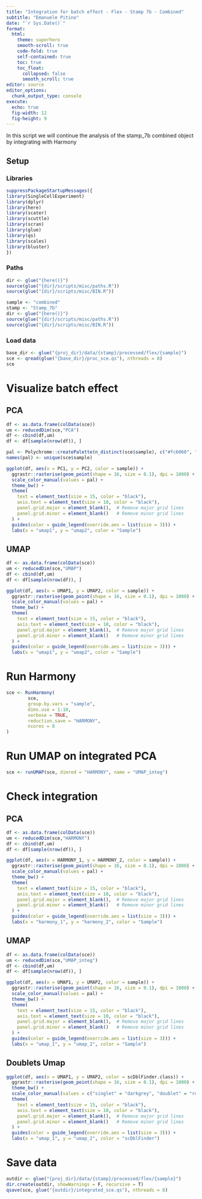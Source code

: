 ```yaml
---
title: "Integration for batch effect - Flex - Stamp 7b - Combined"
subtitle: "Emanuele Pitino"
date: "`r Sys.Date()`"
format: 
  html:
    theme: superhero
    smooth-scroll: true
    code-fold: true
    self-contained: true
    toc: true
    toc_float: 
      collapsed: false
      smooth_scroll: true
editor: source
editor_options: 
  chunk_output_type: console
execute:
  echo: true
  fig-width: 12     
  fig-height: 9 
---
```

In this script we will continue the analysis of the stamp_7b combined object by integrating with Harmony

## Setup
### Libraries
```r
suppressPackageStartupMessages({
library(SingleCellExperiment)
library(dplyr)
library(here)
library(scater)
library(scuttle)
library(scran)
library(glue)
library(qs)
library(scales)
library(bluster)
})
```

### Paths
```r
dir <- glue("{here()}")
source(glue("{dir}/scripts/misc/paths.R"))
source(glue("{dir}/scripts/misc/BIN.R"))

sample <- "combined"
stamp <- "Stamp_7b"
dir <- glue("{here()}")
source(glue("{dir}/scripts/misc/paths.R"))
source(glue("{dir}/scripts/misc/BIN.R"))
```

### Load data
```r
base_dir <- glue("{proj_dir}/data/{stamp}/processed/flex/{sample}")
sce <- qread(glue("{base_dir}/proc_sce.qs"), nthreads = 8)
sce
```

# Visualize batch effect

## PCA
```r
df <- as.data.frame(colData(sce))
um <- reducedDim(sce,"PCA")
df <- cbind(df,um)
df <- df[sample(nrow(df)), ]

pal <- Polychrome::createPalette(n_distinct(sce$sample), c("#fc6060", "#74f774", "#7c7cfc")) # palette
names(pal) <- unique(sce$sample)

ggplot(df, aes(x = PC1, y = PC2, color = sample)) +
  ggrastr::rasterise(geom_point(shape = 16, size = 0.1), dpi = 1000) +
  scale_color_manual(values = pal) +
  theme_bw() +
  theme(
    text = element_text(size = 15, color = "black"),
    axis.text = element_text(size = 10, color = "black"),
    panel.grid.major = element_blank(),  # Remove major grid lines
    panel.grid.minor = element_blank()   # Remove minor grid lines
  ) +
  guides(color = guide_legend(override.aes = list(size = 3))) +
  labs(x = "umap1", y = "umap2", color = "Sample")
```

## UMAP

```r
df <- as.data.frame(colData(sce))
um <- reducedDim(sce,"UMAP")
df <- cbind(df,um)
df <- df[sample(nrow(df)), ]

ggplot(df, aes(x = UMAP1, y = UMAP2, color = sample)) +
  ggrastr::rasterise(geom_point(shape = 16, size = 0.1), dpi = 1000) +
  scale_color_manual(values = pal) +
  theme_bw() +
  theme(
    text = element_text(size = 15, color = "black"),
    axis.text = element_text(size = 10, color = "black"),
    panel.grid.major = element_blank(),  # Remove major grid lines
    panel.grid.minor = element_blank()   # Remove minor grid lines
  ) +
  guides(color = guide_legend(override.aes = list(size = 3))) +
  labs(x = "umap1", y = "umap2", color = "Sample")
```


# Run Harmony

```r
sce <- RunHarmony(
        sce,
        group.by.vars = "sample",
        dims.use = 1:10,
        verbose = TRUE,
        reduction.save = "HARMONY",
        ncores = 8
)
```

# Run UMAP on integrated PCA
```r
sce <- runUMAP(sce, dimred = "HARMONY", name = "UMAP_integ")
```


# Check integration

## PCA
```r
df <- as.data.frame(colData(sce))
um <- reducedDim(sce,"HARMONY")
df <- cbind(df,um)
df <- df[sample(nrow(df)), ]

ggplot(df, aes(x = HARMONY_1, y = HARMONY_2, color = sample)) +
  ggrastr::rasterise(geom_point(shape = 16, size = 0.1), dpi = 1000) +
  scale_color_manual(values = pal) +
  theme_bw() +
  theme(
    text = element_text(size = 15, color = "black"),
    axis.text = element_text(size = 10, color = "black"),
    panel.grid.major = element_blank(),  # Remove major grid lines
    panel.grid.minor = element_blank()   # Remove minor grid lines
  ) +
  guides(color = guide_legend(override.aes = list(size = 3))) +
  labs(x = "harmony_1", y = "harmony_2", color = "Sample")
```

## UMAP
```r
df <- as.data.frame(colData(sce))
um <- reducedDim(sce,"UMAP_integ")
df <- cbind(df,um)
df <- df[sample(nrow(df)), ]

ggplot(df, aes(x = UMAP1, y = UMAP2, color = sample)) +
  ggrastr::rasterise(geom_point(shape = 16, size = 0.1), dpi = 1000) +
  scale_color_manual(values = pal) +
  theme_bw() +
  theme(
    text = element_text(size = 15, color = "black"),
    axis.text = element_text(size = 10, color = "black"),
    panel.grid.major = element_blank(),  # Remove major grid lines
    panel.grid.minor = element_blank()   # Remove minor grid lines
  ) +
  guides(color = guide_legend(override.aes = list(size = 3))) +
  labs(x = "umap_1", y = "umap_2", color = "Sample")
```

## Doublets Umap
```r
ggplot(df, aes(x = UMAP1, y = UMAP2, color = scDblFinder.class)) +
  ggrastr::rasterise(geom_point(shape = 16, size = 0.1), dpi = 1000) +
  theme_bw() +
  scale_color_manual(values = c("singlet" = "darkgrey", "doublet" = "red4")) +
  theme(
    text = element_text(size = 15, color = "black"),
    axis.text = element_text(size = 10, color = "black"),
    panel.grid.major = element_blank(),  # Remove major grid lines
    panel.grid.minor = element_blank()   # Remove minor grid lines
  ) +
  guides(color = guide_legend(override.aes = list(size = 3))) +
  labs(x = "umap_1", y = "umap_2", color = "scDblFinder")
```

# Save data
```r
outdir <- glue("{proj_dir}/data/{stamp}/processed/flex/{sample}")
dir.create(outdir, showWarnings = F, recursive = T)
qsave(sce, glue("{outdir}/integrated_sce.qs"), nthreads = 8)
```